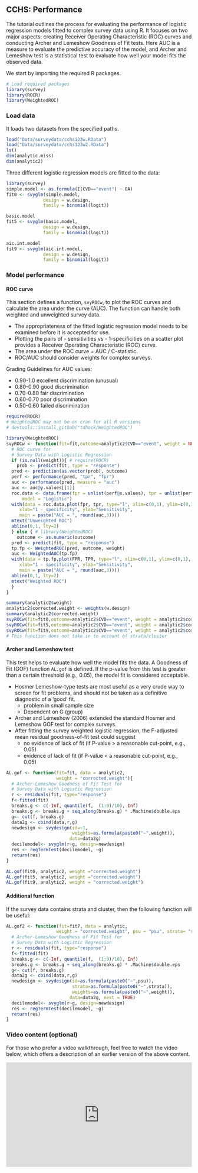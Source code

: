 ## CCHS: Performance {.unnumbered}

The tutorial outlines the process for evaluating the performance of logistic regression models fitted to complex survey data using R. It focuses on two major aspects: creating Receiver Operating Characteristic (ROC) curves and conducting Archer and Lemeshow Goodness of Fit tests. Here AUC is a measure to evaluate the predictive accuracy of the model, and Archer and Lemeshow test is a statistical test to evaluate how well your model fits the observed data.

We start by importing the required R packages. 

```r
# Load required packages
library(survey)
library(ROCR)
library(WeightedROC)
```

### Load data

It loads two datasets from the specified paths.

```r
load("Data/surveydata/cchs123w.RData")
load("Data/surveydata/cchs123w2.RData")
ls()
dim(analytic.miss)
dim(analytic2)
```

Three different logistic regression models are fitted to the data:

```r
library(survey)
simple.model <- as.formula(I(CVD=="event") ~ OA)
fit0 <- svyglm(simple.model,
              design = w.design,
              family = binomial(logit))

basic.model
fit5 <- svyglm(basic.model,
              design = w.design,
              family = binomial(logit))

aic.int.model
fit9 <- svyglm(aic.int.model,
              design = w.design,
              family = binomial(logit))
```

### Model performance

#### ROC curve

This section defines a function, `svyROCw`, to plot the ROC curves and calculate the area under the curve (AUC). The function can handle both weighted and unweighted survey data.

-   The appropriateness of the fitted logistic regression model needs to be examined before it is accepted for use.
-   Plotting the pairs of - sensitivities vs - 1-specificities on a scatter plot provides a Receiver Operating Characteristic (ROC) curve.
-   The area under the ROC curve = AUC / C-statistic.
-   ROC/AUC should consider weights for complex surveys.

Grading Guidelines for AUC values:

-   0.90-1.0 excellent discrimination (unusual)
-   0.80-0.90 good discrimination
-   0.70-0.80 fair discrimination
-   0.60-0.70 poor discrimination
-   0.50-0.60 failed discrimination

```r
require(ROCR)
# WeightedROC may not be on cran for all R versions
# devtools::install_github("tdhock/WeightedROC")

library(WeightedROC)
svyROCw <- function(fit=fit,outcome=analytic2$CVD=="event", weight = NULL){
  # ROC curve for
  # Survey Data with Logistic Regression
  if (is.null(weight)){ # require(ROCR)
    prob <- predict(fit, type = "response")
  pred <- prediction(as.vector(prob), outcome)
  perf <- performance(pred, "tpr", "fpr")
  auc <- performance(pred, measure = "auc")
  auc <- auc@y.values[[1]]
  roc.data <- data.frame(fpr = unlist(perf@x.values), tpr = unlist(perf@y.values), 
      model = "Logistic")
  with(data = roc.data,plot(fpr, tpr, type="l", xlim=c(0,1), ylim=c(0,1), lwd=1,
     xlab="1 - specificity", ylab="Sensitivity",
     main = paste("AUC = ", round(auc,3))))
  mtext("Unweighted ROC")
  abline(0,1, lty=2)
  } else { # library(WeightedROC)
    outcome <- as.numeric(outcome)
  pred <- predict(fit, type = "response")
  tp.fp <- WeightedROC(pred, outcome, weight)
  auc <- WeightedAUC(tp.fp)
  with(data = tp.fp,plot(FPR, TPR, type="l", xlim=c(0,1), ylim=c(0,1), lwd=1,
     xlab="1 - specificity", ylab="Sensitivity",
     main = paste("AUC = ", round(auc,3))))
  abline(0,1, lty=2)
  mtext("Weighted ROC")
  }
}
```

```r
summary(analytic2$weight)
analytic2$corrected.weight <- weights(w.design)
summary(analytic2$corrected.weight)
svyROCw(fit=fit0,outcome=analytic2$CVD=="event", weight = analytic2$corrected.weight)
svyROCw(fit=fit5,outcome=analytic2$CVD=="event", weight = analytic2$corrected.weight)
svyROCw(fit=fit9,outcome=analytic2$CVD=="event", weight = analytic2$corrected.weight)
# This function does not take in to account of strata/cluster
```

#### Archer and Lemeshow test

This test helps to evaluate how well the model fits the data. A Goodness of Fit (GOF) function `AL.gof` is defined. If the p-value from this test is greater than a certain threshold (e.g., 0.05), the model fit is considered acceptable.

-   Hosmer Lemeshow-type tests are most useful as a very crude way to screen for fit problems, and should not be taken as a definitive diagnostic of a 'good' fit.
    -   problem in small sample size
    -   Dependent on G (group)
-   Archer and Lemeshow (2006) extended the standard Hosmer and Lemeshow GOF test for complex surveys.
-   After fitting the survey weighted logistic regression, the F-adjusted mean residual goodness-of-fit test could suggest
    -   no evidence of lack of fit (if P-value \> a reasonable cut-point, e.g., 0.05)
    -   evidence of lack of fit (if P-value \< a reasonable cut-point, e.g., 0.05)

```r
AL.gof <- function(fit=fit, data = analytic2, 
                   weight = "corrected.weight"){
  # Archer-Lemeshow Goodness of Fit Test for
  # Survey Data with Logistic Regression
  r <- residuals(fit, type="response") 
  f<-fitted(fit) 
  breaks.g <- c(-Inf, quantile(f,  (1:9)/10), Inf)
  breaks.g <- breaks.g + seq_along(breaks.g) * .Machine$double.eps
  g<- cut(f, breaks.g)
  data2g <- cbind(data,r,g)
  newdesign <- svydesign(id=~1, 
                         weights=as.formula(paste0("~",weight)), 
                        data=data2g)
  decilemodel<- svyglm(r~g, design=newdesign) 
  res <- regTermTest(decilemodel, ~g)
  return(res) 
}
```

```r
AL.gof(fit0, analytic2, weight ="corrected.weight")
AL.gof(fit5, analytic2, weight ="corrected.weight")
AL.gof(fit9, analytic2, weight = "corrected.weight")
```

#### Additional function

If the survey data contains strata and cluster, then the following function will be useful:

```r
AL.gof2 <- function(fit=fit7, data = analytic, 
                   weight = "corrected.weight", psu = "psu", strata= "strata"){
  # Archer-Lemeshow Goodness of Fit Test for
  # Survey Data with Logistic Regression
  r <- residuals(fit, type="response") 
  f<-fitted(fit) 
  breaks.g <- c(-Inf, quantile(f,  (1:9)/10), Inf)
  breaks.g <- breaks.g + seq_along(breaks.g) * .Machine$double.eps
  g<- cut(f, breaks.g)
  data2g <- cbind(data,r,g)
  newdesign <- svydesign(id=as.formula(paste0("~",psu)),
                         strata=as.formula(paste0("~",strata)),
                         weights=as.formula(paste0("~",weight)), 
                        data=data2g, nest = TRUE)
  decilemodel<- svyglm(r~g, design=newdesign) 
  res <- regTermTest(decilemodel, ~g)
  return(res) 
}
```

### Video content (optional)

::: callout-tip
For those who prefer a video walkthrough, feel free to watch the video below, which offers a description of an earlier version of the above content.
:::

::: {style="position: relative; padding-bottom: 56.25%; height: 0; overflow: hidden;"}
<iframe src="https://www.youtube.com/embed/n9WSFJH8FcQ" style="position: absolute; top: 0; left: 0; width: 100%; height: 100%; border:0;" allowfullscreen>

</iframe>
:::
